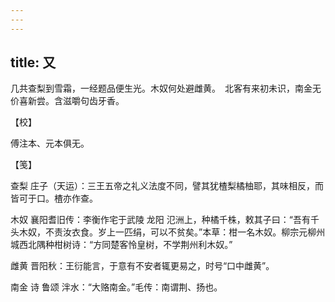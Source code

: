 ```yaml
---
---
---
```

title: 又
---







几共查梨到雪霜，一经题品便生光。木奴何处避雌黄。　北客有来初未识，南金无价喜新尝。含滋嚼句齿牙香。





【校】


傅注本、元本俱无。





【笺】


查梨 庄子（天运）：三王五帝之礼义法度不同，譬其犹楂梨橘柚耶，其味相反，而皆可于口。楂亦作查。

木奴 襄阳耆旧传：李衡作宅于武陵 龙阳 氾洲上，种橘千株，敕其子曰：“吾有千头木奴，不责汝衣食。岁上一匹绢，可以不贫矣。”本草：柑一名木奴。柳宗元柳州城西北隅种柑树诗：“方同楚客怜皇树，不学荆州利木奴。”

雌黄 晋阳秋：王衍能言，于意有不安者辄更易之，时号“口中雌黄”。

南金 诗 鲁颂 泮水：“大赂南金。”毛传：南谓荆、扬也。